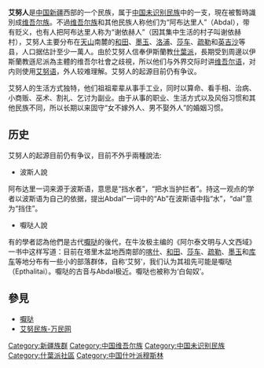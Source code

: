 {{Distinguish|愛努人}}
{{Infobox Ethnic group
|group='''艾努人'''
|population=
         {{flagcountry|China}} 約3萬人
|regions={{flagcountry|China}}新疆[[天山|天山]]南麓[[和田|和田]]、[[墨玉|墨玉]]、[[洛浦|洛浦]]、[[莎车|莎车]]、[[疏勒|疏勒]]和[[英吉沙|英吉沙]]等县
|languages=對內：[[艾努语|艾努语]]；對外：[[维吾尔语|维吾尔语]]
|religions=伊斯蘭教[[什葉派|什葉派]]
|related=[[波斯人|波斯人]]、[[嚈哒|嚈哒]]
}}
'''艾努人'''是[[中国|中国]][[新疆|新疆]]西部的一个民族，属于[[中国未识别民族|中国未识别民族]]中的一支，現在被暫時識別成[[维吾尔族|维吾尔族]]。不過[[维吾尔族|维吾尔族]]和其他民族人称他们为“阿布达里人”（Abdal），带有贬义，也有人把阿布达里人称为“谢依赫人”（因其集中生活的村子叫谢依赫村），艾努人主要分布在[[天山|天山]]南麓的[[和田|和田]]、[[墨玉|墨玉]]、[[洛浦|洛浦]]、[[莎车|莎车]]、[[疏勒|疏勒]]和[[英吉沙|英吉沙]]等县，人口据估計至少一萬人。由於艾努人信奉伊斯蘭教[[什葉派|什葉派]]，長期受到周邊以伊斯蘭教遜尼派為主體的维吾尔社會之歧視，所以他们与外界交际时讲[[维吾尔语|维吾尔语]]，对内则使用[[艾努语|艾努语]]，外人较难理解。艾努人的起源目前仍有争议。

艾努人的生活方式独特，他们祖祖辈辈从事手工业，同时以算命、看手相、治病、小商贩、巫术、割礼、乞讨为副业。由于从事的职业、生活方式以及风俗习惯和其他民族不同，所以长期以来固守“女不嫁外人、男不娶外人”的婚姻习惯。

==历史==
艾努人的起源目前仍有争议，目前不外乎兩種說法:
*波斯人說
阿布达里一词来源于波斯语，意思是“挡水者”，“把水当护拦者”。持这一观点的学者以波斯语为自己的依据，提出Abdal”一词中的“Ab”在波斯语中指“水”，“dal”意为“挡住”。
*嚈哒人說
有的學者認為他們是古代[[嚈哒|嚈哒]]的後代，在牛汝极主编的《阿尔泰文明与人文西域》一书中这样写道：目前在塔里木盆地西南部的[[喀什|喀什]]、[[和田|和田]]、[[莎车|莎车]]、[[疏勒|疏勒]]、[[墨玉|墨玉]]和[[库车|库车]]等地分布有一些小的部落群体，自称‘艾努’，我们认为其祖先可能是嚈哒（Epthalitai）。嚈哒的古音与Abdal极近。嚈哒也被称为‘白匈奴’。

==參見==
*[[嚈哒|嚈哒]]
*[http://www.wanmin.org/minzu/ainu 艾努民族-万民网]
{{中华民族}}
[[Category:新疆族群|Category:新疆族群]]
[[Category:中国维吾尔族|Category:中国维吾尔族]]
[[Category:中国未识别民族|Category:中国未识别民族]]
[[Category:什葉派社區|Category:什葉派社區]]
[[Category:中国什叶派穆斯林|Category:中国什叶派穆斯林]]